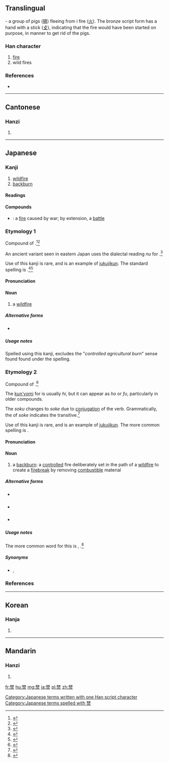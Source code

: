 ==Translingual==
{{liushu|ic}} - a group of pigs ([[豩]]) fleeing from i fire ([[火]]). The bronze script form has a hand with a stick ([[攴]]), indicating that the fire would have been started on purpose, in manner to get rid of the pigs.

===Han character===
{{Han char|rn=86|rad=火|as=14|sn=18|four=11809|canj=MOF|ids=⿱豩火}}

# [[fire]]
# wild fires

===References===
* {{Han ref|kx=0685.240|dkj=19508|dj=1098.130|hdz=32242.230|uh=71F9|ud=29177|bh=EFFB|bd=61435}}

----

==Cantonese==

===Hanzi===
{{yue-hanzi|jyut=|y=sin2}}

# {{defn|lang=yue|sort=火14}}

----

==Japanese==

===Kanji===
{{ja-kanji|grade=uc|rs=火14}}

# [[wildfire]]
# [[backburn]]

====Readings====
{{ja-readings
|goon=[[せん]] (sen)
|kanon=[[せん]] (sen)
|kun=[[のび]] (nobi), [[ぬび]] (nubi, ''obsolete'') [[ほそけ]] (hosoke)
}}

====Compounds====
* {{ja-r|兵燹|へいせん}} {{qualifier|rare}}: a [[fire]] caused by war; by extension, a [[battle]]

===Etymology 1===
{{ja-kanjitab|yomi=kun|のび}}
Compound of {{compound|lang=ja|sort=のび|野|tr1=no|t1=field|火|tr2=hi|t2=fire}}.<ref name="KDJ">{{R:Kokugo Dai Jiten}}</ref><ref name="DJR">{{R:Daijirin}}</ref>  {{rendaku2|sort=のび|hi|bi}}

An ancient variant seen in eastern Japan uses the dialectal reading ''nu'' for {{m|ja|野}}.<ref name="KDJ">{{R:Kokugo Dai Jiten}}</ref>

Use of this kanji {{lang|ja|燹}} is rare, and is an example of [[熟字訓#Japanese|jukujikun]]. The standard spelling is {{m|ja|野火}}.<ref name="KDJ">{{R:Kokugo Dai Jiten}}</ref><ref name="DJR">{{R:Daijirin}}</ref>

====Pronunciation====
{{ja-pron|yomi=k|のび|acc=1|acc_ref=DJR}}

====Noun====
{{ja-noun|のび}} {{context|rare|lang=ja|sort=のび}}

{{ja-noun|ぬび}} {{context|obsolete|lang=ja|sort=ぬび}}

# a [[wildfire]]

=====Alternative forms=====
* {{l|ja|野火}} {{qualifier|standard spelling}}

=====Usage notes=====
Spelled using this kanji, {{lang|ja|燹}} excludes the "''controlled agricultural burn''" sense found found under the {{l|ja|野火}} spelling.

===Etymology 2===
{{ja-kanjitab|yomi=k|ほそけ}}
Compound of {{compound|lang=ja|sort=ほそけ|火|tr1=ho|t1=fire|退く|tr2=soku|t2=to push away, to make distant}}.<ref name="KDJ">{{R:Kokugo Dai Jiten}}</ref>

The [[kun'yomi]] for {{m|ja|火}} is usually ''hi'', but it can appear as ''ho'' or ''fu'', particularly in older compounds.

The ''soku'' changes to ''soke'' due to [[conjugation]] of the verb.  Grammatically, the {{m|ja|連用形|tr=ren'yōkei||continuative or stem form}} of ''soke'' indicates the transitive.<ref name="KDJ">{{R:Kokugo Dai Jiten}}</ref>

Use of this kanji {{lang|ja|燹}} is rare, and is an example of [[熟字訓|jukujikun]]. The more common spelling is {{m|ja|火退}}.

====Pronunciation====
{{ja-pron|yomi=k|ほそけ}}

====Noun====
{{ja-noun|ほそけ}} {{context|rare|lang=ja|sort=ほそけ}}

# a [[backburn]]: a [[controlled]] fire deliberately set in the path of a [[wildfire]] to create a [[firebreak]] by removing [[combustible]] material

=====Alternative forms=====
* {{l|ja|火退}} {{qualifier|rare}}
* {{l|ja|逆焼}} {{qualifier|rare}}
* {{l|ja|野火}} {{qualifier|rare}}

=====Usage notes=====
The more common word for this is {{m|ja|向火}}, {{ja-r|向かい火|むかいび}}.<ref name="KDJ">{{R:Kokugo Dai Jiten}}</ref>

=====Synonyms=====
* {{m|ja|向火}}, {{ja-r|向かい火|むかいび}}

===References===
<references/>

[[Category:Japanese terms written with one Han script character]]
[[Category:Japanese terms spelled with 燹]]
----

==Korean==

===Hanja===
{{ko-hanja|hangeul=희|eumhun=|rv=hui|mr=hŭi|y=huy}}

# {{defn|lang=ko|sort=火14}}

----

==Mandarin==

===Hanzi===
{{cmn-hanzi|pin=[[xiǎn]] ([[xian3]])|wg=hsien<sup>3</sup>}}

# {{defn|lang=cmn|sort=火14}}

[[fr:燹]]
[[hu:燹]]
[[mg:燹]]
[[ja:燹]]
[[pl:燹]]
[[zh:燹]]